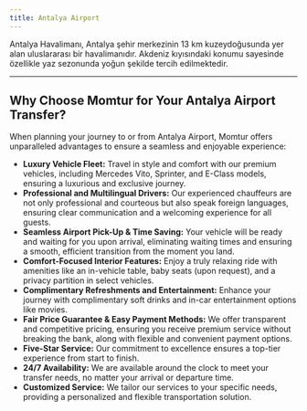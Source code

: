 ```yaml
---
title: Antalya Airport
---
```


Antalya Havalimanı, Antalya şehir merkezinin 13 km kuzeydoğusunda yer alan uluslararası bir havalimanıdır. Akdeniz kıyısındaki konumu sayesinde özellikle yaz sezonunda yoğun şekilde tercih edilmektedir.

---

## Why Choose Momtur for Your Antalya Airport Transfer?
When planning your journey to or from Antalya Airport, Momtur offers unparalleled advantages to ensure a seamless and enjoyable experience:

- **Luxury Vehicle Fleet:** Travel in style and comfort with our premium vehicles, including Mercedes Vito, Sprinter, and E-Class models, ensuring a luxurious and exclusive journey.
- **Professional and Multilingual Drivers:** Our experienced chauffeurs are not only professional and courteous but also speak foreign languages, ensuring clear communication and a welcoming experience for all guests.
- **Seamless Airport Pick-Up & Time Saving:** Your vehicle will be ready and waiting for you upon arrival, eliminating waiting times and ensuring a smooth, efficient transition from the moment you land.
- **Comfort-Focused Interior Features:** Enjoy a truly relaxing ride with amenities like an in-vehicle table, baby seats (upon request), and a privacy partition in select vehicles.
- **Complimentary Refreshments and Entertainment:** Enhance your journey with complimentary soft drinks and in-car entertainment options like movies.
- **Fair Price Guarantee & Easy Payment Methods:** We offer transparent and competitive pricing, ensuring you receive premium service without breaking the bank, along with flexible and convenient payment options.
- **Five-Star Service:** Our commitment to excellence ensures a top-tier experience from start to finish.
- **24/7 Availability:** We are available around the clock to meet your transfer needs, no matter your arrival or departure time.
- **Customized Service:** We tailor our services to your specific needs, providing a personalized and flexible transportation solution.
